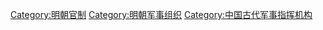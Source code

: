 [[Category:明朝官制|Category:明朝官制]]
[[Category:明朝军事组织|Category:明朝军事组织]]
[[Category:中国古代军事指挥机构|Category:中国古代军事指挥机构]]